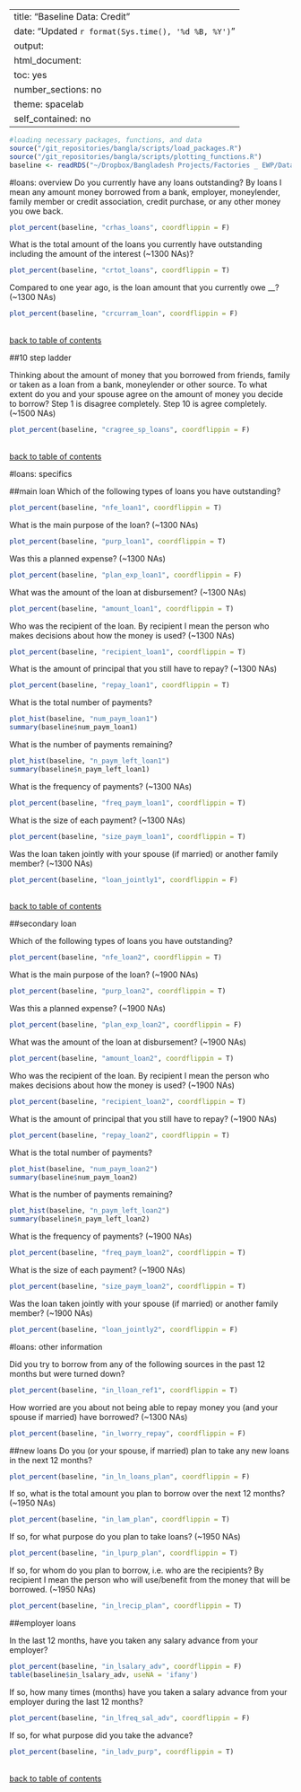
---
title: "Baseline Data: Credit"
date: "Updated `r format(Sys.time(), '%d %B, %Y')`"
output: 
  html_document:
    toc: yes
    number_sections: no
    theme: spacelab
    self_contained: no
---
```r
#loading necessary packages, functions, and data
source("/git_repositories/bangla/scripts/load_packages.R")
source("/git_repositories/bangla/scripts/plotting_functions.R")
baseline <- readRDS("~/Dropbox/Bangladesh Projects/Factories _ EWP/Data/baseline/in_process_data/cleaned_baseline.RDS")
```


#loans: overview
Do you currently have any loans outstanding? By loans I mean any amount money borrowed from a bank, employer, moneylender, family member or credit association, credit purchase, or any other money you owe back.
```r
plot_percent(baseline, "crhas_loans", coordflippin = F)
```

What is the total amount of the loans you currently have outstanding including the amount of the interest (~1300 NAs)?
```r
plot_percent(baseline, "crtot_loans", coordflippin = T)
```

Compared to one year ago, is the loan amount that you currently owe __? (~1300 NAs)
```r
plot_percent(baseline, "crcurram_loan", coordflippin = F)
```


\
[back to table of contents](#TOC)

##10 step ladder

Thinking about the amount of money that you borrowed from friends, family or taken as a loan from a bank, moneylender or other source. To what extent do you and your spouse agree on the amount of money you decide to borrow?  Step 1 is disagree completely. Step 10 is agree completely. (~1500 NAs)
```r
plot_percent(baseline, "cragree_sp_loans", coordflippin = F)
```


\
[back to table of contents](#TOC)

#loans: specifics

##main loan
Which of the following types of loans you have outstanding? 
```r
plot_percent(baseline, "nfe_loan1", coordflippin = T)
```

What is the main purpose of the loan? (~1300 NAs)
```r
plot_percent(baseline, "purp_loan1", coordflippin = T)
```

Was this a planned expense? (~1300 NAs)
```r
plot_percent(baseline, "plan_exp_loan1", coordflippin = F)
```

What was the amount of the loan at disbursement? (~1300 NAs)
```r
plot_percent(baseline, "amount_loan1", coordflippin = T)
```

Who was the recipient of the loan. By recipient I mean the person who makes decisions about how the money is used? (~1300 NAs)
```r
plot_percent(baseline, "recipient_loan1", coordflippin = T)
```

What is the amount of principal that you still have to repay?  (~1300 NAs)
```r
plot_percent(baseline, "repay_loan1", coordflippin = T)
```

What is the total number of payments? 
```r
plot_hist(baseline, "num_paym_loan1")
summary(baseline$num_paym_loan1)
```

What is the number of payments remaining?
```r
plot_hist(baseline, "n_paym_left_loan1")
summary(baseline$n_paym_left_loan1)
```


What is the frequency of payments? (~1300 NAs)
```r
plot_percent(baseline, "freq_paym_loan1", coordflippin = T)
```

What is the size of each payment? (~1300 NAs)
```r
plot_percent(baseline, "size_paym_loan1", coordflippin = T)
```

Was the loan taken jointly with your spouse (if married) or another family member?  (~1300 NAs)
```r
plot_percent(baseline, "loan_jointly1", coordflippin = F)
```


\
[back to table of contents](#TOC)

##secondary loan

Which of the following types of loans you have outstanding? 
```r
plot_percent(baseline, "nfe_loan2", coordflippin = T)
```

What is the main purpose of the loan? (~1900 NAs)
```r
plot_percent(baseline, "purp_loan2", coordflippin = T)
```

Was this a planned expense? (~1900 NAs)
```r
plot_percent(baseline, "plan_exp_loan2", coordflippin = F)
```

What was the amount of the loan at disbursement? (~1900 NAs)
```r
plot_percent(baseline, "amount_loan2", coordflippin = T)
```

Who was the recipient of the loan. By recipient I mean the person who makes decisions about how the money is used? (~1900 NAs)
```r
plot_percent(baseline, "recipient_loan2", coordflippin = T)
```

What is the amount of principal that you still have to repay? (~1900 NAs)
```r
plot_percent(baseline, "repay_loan2", coordflippin = T)
```

What is the total number of payments? 
```r
plot_hist(baseline, "num_paym_loan2")
summary(baseline$num_paym_loan2)
```

What is the number of payments remaining?
```r
plot_hist(baseline, "n_paym_left_loan2")
summary(baseline$n_paym_left_loan2)
```


What is the frequency of payments? (~1900 NAs)
```r
plot_percent(baseline, "freq_paym_loan2", coordflippin = T)
```

What is the size of each payment? (~1900 NAs)
```r
plot_percent(baseline, "size_paym_loan2", coordflippin = T)
```

Was the loan taken jointly with your spouse (if married) or another family member?  (~1900 NAs)
```r
plot_percent(baseline, "loan_jointly2", coordflippin = F)
```

#loans: other information

Did you try to borrow from any of the following sources in the past 12 months but were turned down?
```r
plot_percent(baseline, "in_lloan_ref1", coordflippin = T)
```

How worried are you about not being able to repay money you (and your spouse if married) have borrowed? (~1300 NAs)
```r
plot_percent(baseline, "in_lworry_repay", coordflippin = F)
```

##new loans
Do you (or your spouse, if married) plan to take any new loans in the next 12 months?
```r
plot_percent(baseline, "in_ln_loans_plan", coordflippin = F)
```

If so, what is the total amount you plan to borrow over the next 12 months? (~1950 NAs)
```r
plot_percent(baseline, "in_lam_plan", coordflippin = T)
```

If so, for what purpose do you plan to take loans?  (~1950 NAs)
```r
plot_percent(baseline, "in_lpurp_plan", coordflippin = T)
```

If so, for whom do you plan to borrow, i.e. who are the recipients? By recipient I mean the person who will use/benefit from the money that will be borrowed.  (~1950 NAs)
```r
plot_percent(baseline, "in_lrecip_plan", coordflippin = T)
```

##employer loans

In the last 12 months, have you taken any salary advance from your employer?
```r
plot_percent(baseline, "in_lsalary_adv", coordflippin = F)
table(baseline$in_lsalary_adv, useNA = 'ifany')
```

 
If so, how many times (months) have you taken a salary advance from your employer during the last 12 months?
```r
plot_percent(baseline, "in_lfreq_sal_adv", coordflippin = F)
```

If so, for what purpose did you take the advance?
```r
plot_percent(baseline, "in_ladv_purp", coordflippin = T)
```

\
[back to table of contents](#TOC)

